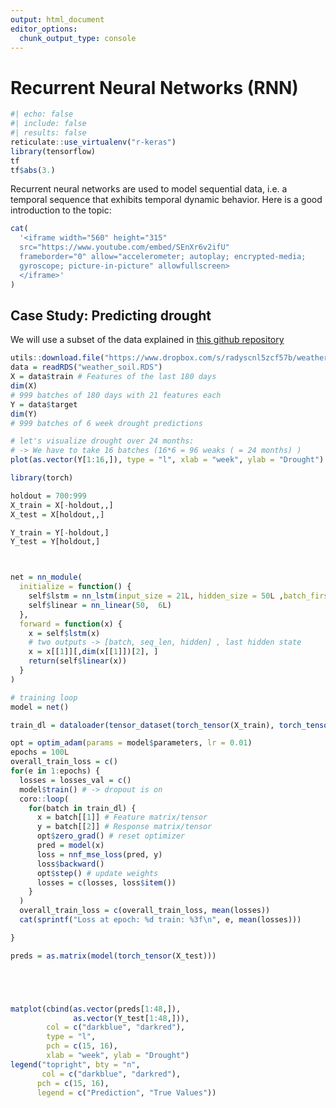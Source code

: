 ```yaml
---
output: html_document
editor_options:
  chunk_output_type: console
---
```


# Recurrent Neural Networks (RNN)

```r
#| echo: false
#| include: false
#| results: false
reticulate::use_virtualenv("r-keras")
library(tensorflow)
tf
tf$abs(3.)
```

Recurrent neural networks are used to model sequential data, i.e. a temporal sequence that exhibits temporal dynamic behavior. Here is a good introduction to the topic:

```r
cat(
  '<iframe width="560" height="315" 
  src="https://www.youtube.com/embed/SEnXr6v2ifU"
  frameborder="0" allow="accelerometer; autoplay; encrypted-media;
  gyroscope; picture-in-picture" allowfullscreen>
  </iframe>'
)
```

## Case Study: Predicting drought

We will use a subset of the data explained in [this github repository](https://github.com/Epistoteles/predicting-drought)

```r
utils::download.file("https://www.dropbox.com/s/radyscnl5zcf57b/weather_soil.RDS?raw=1", destfile = "weather_soil.RDS")
data = readRDS("weather_soil.RDS")
X = data$train # Features of the last 180 days
dim(X)
# 999 batches of 180 days with 21 features each
Y = data$target
dim(Y)
# 999 batches of 6 week drought predictions

# let's visualize drought over 24 months:
# -> We have to take 16 batches (16*6 = 96 weaks ( = 24 months) )
plot(as.vector(Y[1:16,]), type = "l", xlab = "week", ylab = "Drought")
```

```r
library(torch)

holdout = 700:999
X_train = X[-holdout,,]
X_test = X[holdout,,]

Y_train = Y[-holdout,]
Y_test = Y[holdout,]



net = nn_module(
  initialize = function() {
    self$lstm = nn_lstm(input_size = 21L, hidden_size = 50L ,batch_first = TRUE)
    self$linear = nn_linear(50,  6L)
  }, 
  forward = function(x) {
    x = self$lstm(x)
    # two outputs -> [batch, seq_len, hidden] , last hidden state
    x = x[[1]][,dim(x[[1]])[2], ]
    return(self$linear(x))
  }
)

# training loop
model = net()

train_dl = dataloader(tensor_dataset(torch_tensor(X_train), torch_tensor(Y_train)), batch_size = 100L, shuffle = TRUE )

opt = optim_adam(params = model$parameters, lr = 0.01)
epochs = 100L
overall_train_loss = c()
for(e in 1:epochs) {
  losses = losses_val = c()
  model$train() # -> dropout is on
  coro::loop(
    for(batch in train_dl) {
      x = batch[[1]] # Feature matrix/tensor
      y = batch[[2]] # Response matrix/tensor
      opt$zero_grad() # reset optimizer
      pred = model(x)
      loss = nnf_mse_loss(pred, y)
      loss$backward()
      opt$step() # update weights
      losses = c(losses, loss$item())
    }
  )
  overall_train_loss = c(overall_train_loss, mean(losses))
  cat(sprintf("Loss at epoch: %d train: %3f\n", e, mean(losses)))

}

preds = as.matrix(model(torch_tensor(X_test)))





matplot(cbind(as.vector(preds[1:48,]),  
              as.vector(Y_test[1:48,])), 
        col = c("darkblue", "darkred"),
        type = "l", 
        pch = c(15, 16),
        xlab = "week", ylab = "Drought")
legend("topright", bty = "n", 
       col = c("darkblue", "darkred"),
      pch = c(15, 16), 
      legend = c("Prediction", "True Values"))

```





<!-- The following code snippet shows you many (technical) things you need for building more complex network structures, even with LSTM cells (the following example doesn't have any functionality, it is just an example for how to process two different inputs in different ways within one network): -->

<!-- ::: panel-tabset -->
<!-- ## Keras -->

<!-- ```{r chunk_chapter5_1, message=FALSE, warning=FALSE} -->
<!-- library(tensorflow) -->
<!-- library(keras3) -->


<!-- inputDimension1 = 50L -->
<!-- inputDimension2 = 10L -->

<!-- input1 = layer_input(shape = inputDimension1) -->
<!-- input2 = layer_input(shape = inputDimension2) -->

<!-- modelInput2 = input2 %>% -->
<!--   layer_dropout(rate = 0.5) %>% -->
<!--   layer_dense(units = inputDimension2, activation = "gelu") -->

<!-- modelMemory = input1 %>% -->
<!--   layer_embedding(input_dim = inputDimension1, output_dim = 64L) %>% -->
<!--   layer_lstm(units = 64L) %>% -->
<!--   layer_dropout(rate = 0.5) %>% -->
<!--   layer_dense(units = 2L, activation = "sigmoid") -->

<!-- modelDeep = input1 %>% -->
<!--   layer_dropout(rate = 0.5) %>% -->
<!--   layer_dense(units = 64L, activation = "relu") %>% -->
<!--   layer_dropout(rate = 0.3) %>% -->
<!--   layer_dense(units = 64L, activation = "relu") %>% -->
<!--   layer_dense(units = 64L, activation = "relu") %>% -->
<!--   layer_dense(units = 5L, activation = "sigmoid") -->

<!-- modelMain = layer_concatenate(c(modelMemory, modelDeep, modelInput2)) %>% -->
<!--   layer_dropout(rate = 0.25) %>% -->
<!--   layer_dense(units = 64L, activation = "relu") %>% -->
<!--   layer_dropout(rate = 0.3) %>% -->
<!--   layer_dense(units = 64L, activation = "relu") %>% -->
<!--   layer_dense(units = 2L, activation = "sigmoid") -->

<!-- model = keras_model( -->
<!--   inputs = c(input1, input2), -->
<!--   outputs = c(modelMain)  # Use the whole modelMain (resp. its output) as output. -->
<!-- ) -->

<!-- summary(model) -->
<!-- # model %>% plot_model() -->
<!-- ``` -->

<!-- ## Torch -->

<!-- ```{r chunk_chapter5_1_torch, message=FALSE, warning=FALSE} -->
<!-- library(torch) -->

<!-- model_torch = nn_module( -->
<!--   initialize = function(type, inputDimension1 = 50L, inputDimension2 = 10L) { -->
<!--     self$dim1 = inputDimension1 -->
<!--     self$dim2 = inputDimension2 -->
<!--     self$modelInput2 = nn_sequential( -->
<!--       nn_dropout(0.5), -->
<!--       nn_linear(in_features = self$dim2, out_features = self$dim2), -->
<!--       nn_selu() -->
<!--     ) -->
<!--     self$modelMemory = nn_sequential( -->
<!--       nn_embedding(self$dim1, 64), -->
<!--       nn_lstm(64, 64) -->
<!--     ) -->
<!--     self$modelMemoryOutput = nn_sequential( -->
<!--       nn_dropout(0.5), -->
<!--       nn_linear(64L, 2L), -->
<!--       nn_sigmoid() -->
<!--     ) -->

<!--     self$modelDeep = nn_sequential( -->
<!--       nn_dropout(0.5), -->
<!--       nn_linear(self$dim1, 64L), -->
<!--       nn_relu(), -->
<!--       nn_dropout(0.3), -->
<!--       nn_linear(64, 64), -->
<!--       nn_relu(), -->
<!--       nn_linear(64, 64), -->
<!--       nn_relu(), -->
<!--       nn_linear(64, 5), -->
<!--       nn_sigmoid() -->
<!--     ) -->

<!--     self$modelMain = nn_sequential( -->
<!--       nn_linear(7+self$dim2, 64), -->
<!--       nn_relu(), -->
<!--       nn_dropout(0.5), -->
<!--       nn_linear(64, 64), -->
<!--       nn_relu(), -->
<!--       nn_dropout(), -->
<!--       nn_linear(64, 2), -->
<!--       nn_sigmoid() -->
<!--     ) -->
<!--   }, -->

<!--   forward = function(x) { -->
<!--     input1 = x[[1]] -->
<!--     input2 = x[[2]] -->
<!--     out2 = self$modelInput2(input2) -->
<!--     out1 = self$modelMemoryOutput( self$modelMemory(input1)$view(list(dim(input1)[1], -1)) ) -->
<!--     out3 = self$modelDeep(input1) -->
<!--     out = self$modelMain(torch_cat(list(out1, out2, out3), 2)) -->
<!--     return(out) -->
<!--   } -->

<!-- ) -->

<!-- (model_torch()) -->

<!-- ``` -->
<!-- ::: -->
